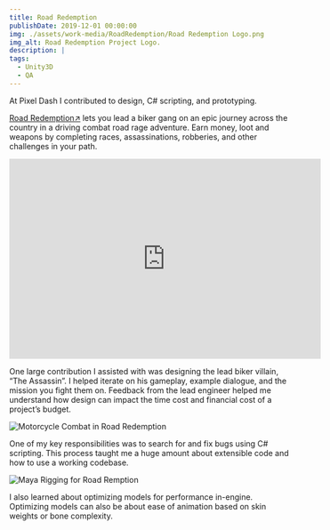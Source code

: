 ```yaml
---
title: Road Redemption
publishDate: 2019-12-01 00:00:00
img: ./assets/work-media/RoadRedemption/Road Redemption Logo.png
img_alt: Road Redemption Project Logo.
description: | 
tags:
  - Unity3D
  - QA
---
```


<Aside 
  emoji="🚀 "
  title="Role: Game Development Intern"
  involvement="Sep 2016 - May 2017"
  tools="Unity3D"
  status="Released - Oct 4, 2017"
  developer="Pixel Dash Studios, EQ Games, Tripwire Interactive"
/>

At Pixel Dash I contributed to design, C# scripting, and prototyping.

[Road Redemption↗](https://store.steampowered.com/app/300380/Road_Redemption/) lets you lead a biker gang on an epic journey across the country in a driving combat road rage adventure. Earn money, loot and weapons by completing races, assassinations, robberies, and other challenges in your path. 

<div class="iframe-container">
    <iframe width="560" height="360" src="https://www.youtube.com/embed/q46mL0PtCVo?si=b3AaT5tO-vu0DON7&amp;start=228" title="YouTube video player" frameborder="0" allow="accelerometer; autoplay; clipboard-write; encrypted-media; gyroscope; picture-in-picture; web-share" allowfullscreen></iframe>
</div>
    
One large contribution I assisted with was designing the lead biker villain, “The Assassin”. I helped iterate on his gameplay, example dialogue, and the mission you fight them on. Feedback from the lead engineer helped me understand how design can impact the time cost and financial cost of a project’s budget.

<div className="flex-container">
  <img class="lightbox-image" src="./assets/work-media/RoadRedemption/Road Redemption Combat.png" alt="Motorcycle Combat in Road Redemption" />
  
  <p>One of my key responsibilities was to search for and fix bugs using C# scripting. This process taught me a huge amount about extensible code and how to use a working codebase.</p>
</div>

<div className="flex-container">
  <img class="lightbox-image" src="./assets/work-media/RoadRedemption/Road Redemption-Maya-Rigging.png" alt="Maya Rigging for Road Remption" />
  
  <p>I also learned about optimizing models for performance in-engine. Optimizing models can also be about ease of animation based on skin weights or bone complexity.</p>
</div>